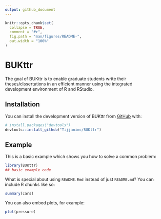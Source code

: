 ```yaml
---
output: github_document
---
```


<!-- README.md is generated from README.Rmd. Please edit that file -->

```r
knitr::opts_chunk$set(
  collapse = TRUE,
  comment = "#>",
  fig.path = "man/figures/README-",
  out.width = "100%"
)
```

# BUKttr

<!-- badges: start -->
<!-- badges: end -->

The goal of BUKttr is to enable graduate students write their theses/dissertations in an efficient manner using the integrated development environment of R and RStudio.

## Installation

You can install the development version of BUKttr from [GitHub](https://github.com/) with:

``` r
# install.packages("devtools")
devtools::install_github("Tijjanims/BUKttr")
```

## Example

This is a basic example which shows you how to solve a common problem:

```r
library(BUKttr)
## basic example code
```

What is special about using `README.Rmd` instead of just `README.md`? You can include R chunks like so:

```r
summary(cars)
```


You can also embed plots, for example:

```r
plot(pressure)
```

